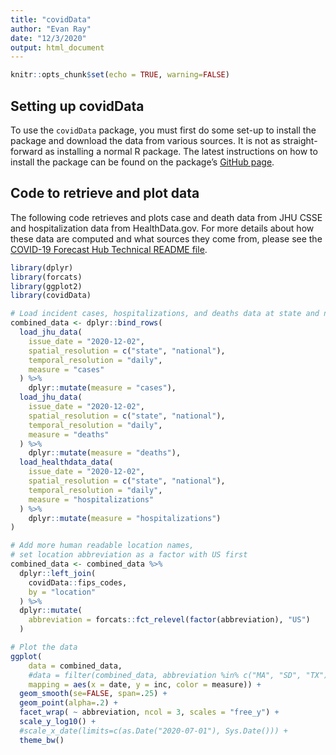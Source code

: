 ```yaml
---
title: "covidData"
author: "Evan Ray"
date: "12/3/2020"
output: html_document
---
```


```r
knitr::opts_chunk$set(echo = TRUE, warning=FALSE)
```


## Setting up covidData

To use the `covidData` package, you must first do some set-up to install the package and download the data from various sources.
It is not as straight-forward as installing a normal R package.
The latest instructions on how to install the package can be found on the package's [GitHub page](https://github.com/reichlab/covidData/).


## Code to retrieve and plot data

The following code retrieves and plots case and death data from JHU CSSE and hospitalization data from HealthData.gov.
For more details about how these data are computed and what sources they come from, please see the [COVID-19 Forecast Hub Technical README file](https://github.com/reichlab/covid19-forecast-hub/blob/master/data-processed/README.md#ground-truth-data).

```r
library(dplyr)
library(forcats)
library(ggplot2)
library(covidData)
```

```r
# Load incident cases, hospitalizations, and deaths data at state and national level
combined_data <- dplyr::bind_rows(
  load_jhu_data(
    issue_date = "2020-12-02",
    spatial_resolution = c("state", "national"),
    temporal_resolution = "daily",
    measure = "cases"
  ) %>%
    dplyr::mutate(measure = "cases"),
  load_jhu_data(
    issue_date = "2020-12-02",
    spatial_resolution = c("state", "national"),
    temporal_resolution = "daily",
    measure = "deaths"
  ) %>%
    dplyr::mutate(measure = "deaths"),
  load_healthdata_data(
    issue_date = "2020-12-02",
    spatial_resolution = c("state", "national"),
    temporal_resolution = "daily",
    measure = "hospitalizations"
  ) %>%
    dplyr::mutate(measure = "hospitalizations")
)
```

```r
# Add more human readable location names,
# set location abbreviation as a factor with US first
combined_data <- combined_data %>%
  dplyr::left_join(
    covidData::fips_codes,
    by = "location"
  ) %>%
  dplyr::mutate(
    abbreviation = forcats::fct_relevel(factor(abbreviation), "US")
  )
```

```r
# Plot the data
ggplot(
    data = combined_data,
    #data = filter(combined_data, abbreviation %in% c("MA", "SD", "TX")),
    mapping = aes(x = date, y = inc, color = measure)) +
  geom_smooth(se=FALSE, span=.25) +
  geom_point(alpha=.2) +
  facet_wrap( ~ abbreviation, ncol = 3, scales = "free_y") +
  scale_y_log10() +
  #scale_x_date(limits=c(as.Date("2020-07-01"), Sys.Date())) +
  theme_bw()
```
